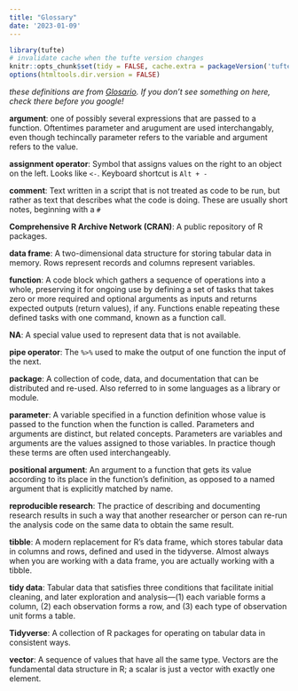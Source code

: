 ```yaml
---
title: "Glossary"
date: '2023-01-09'
---
```


```r
library(tufte)
# invalidate cache when the tufte version changes
knitr::opts_chunk$set(tidy = FALSE, cache.extra = packageVersion('tufte'))
options(htmltools.dir.version = FALSE)
```

*these definitions are from [Glosario](https://glosario.carpentries.org/). If you don't see something on here, check there before you google!*

**argument**: one of possibly several expressions that are passed to a function. Oftentimes parameter and arugument are used interchangably, even though techincally parameter refers to the variable and argument refers to the value.

**assignment operator**: Symbol that assigns values on the right to an object on the left. Looks like `<-`. Keyboard shortcut is `Alt + -`

**comment**: Text written in a script that is not treated as code to be run, but rather as text that describes what the code is doing. These are usually short notes, beginning with a `#`

**Comprehensive R Archive Network (CRAN)**: A public repository of R packages.

**data frame**: A two-dimensional data structure for storing tabular data in memory. Rows represent records and columns represent variables.

**function**: A code block which gathers a sequence of operations into a whole, preserving it for ongoing use by defining a set of tasks that takes zero or more required and optional arguments as inputs and returns expected outputs (return values), if any. Functions enable repeating these defined tasks with one command, known as a function call.

**NA**: A special value used to represent data that is not available. 

**pipe operator**: The `%>%` used to make the output of one function the input of the next.

**package**: A collection of code, data, and documentation that can be distributed and re-used. Also referred to in some languages as a library or module.

**parameter**: A variable specified in a function definition whose value is passed to the function when the function is called. Parameters and arguments are distinct, but related concepts. Parameters are variables and arguments are the values assigned to those variables. In practice though these terms are often used interchangeably.

**positional argument**:  An argument to a function that gets its value according to its place in the function’s definition, as opposed to a named argument that is explicitly matched by name. 

**reproducible research**: The practice of describing and documenting research results in such a way that another researcher or person can re-run the analysis code on the same data to obtain the same result.

**tibble**: A modern replacement for R’s data frame, which stores tabular data in columns and rows, defined and used in the tidyverse. Almost always when you are working with a data frame, you are actually working with a tibble.

**tidy data**: Tabular data that satisfies three conditions that facilitate initial cleaning, and later exploration and analysis—(1) each variable forms a column, (2) each observation forms a row, and (3) each type of observation unit forms a table.

**Tidyverse**: A collection of R packages for operating on tabular data in consistent ways.

**vector**:  A sequence of values that have all the same type. Vectors are the fundamental data structure in R; a scalar is just a vector with exactly one element. 